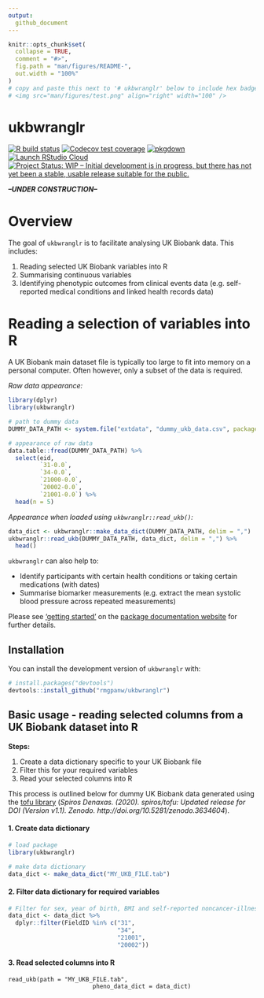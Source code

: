 ```yaml
---
output: 
  github_document
---
```


<!-- README.md is generated from README.Rmd. Please edit that file -->

```r
knitr::opts_chunk$set(
  collapse = TRUE,
  comment = "#>",
  fig.path = "man/figures/README-",
  out.width = "100%"
)
# copy and paste this next to '# ukbwranglr' below to include hex badge
# <img src="man/figures/test.png" align="right" width="100" />
```

# ukbwranglr

<!-- badges: start -->

[![R build status](https://github.com/rmgpanw/ukbwranglr/workflows/R-CMD-check/badge.svg)](https://github.com/rmgpanw/ukbwranglr/actions) [![Codecov test coverage](https://codecov.io/gh/rmgpanw/ukbwranglr/branch/main/graph/badge.svg)](https://codecov.io/gh/rmgpanw/ukbwranglr?branch=main) [![pkgdown](https://github.com/rmgpanw/ukbwranglr/workflows/pkgdown/badge.svg)](https://github.com/rmgpanw/codemapper/actions) [![Launch RStudio Cloud](https://img.shields.io/badge/RStudio-Cloud-blue)](https://rstudio.cloud/project/2528744) [![Project Status: WIP – Initial development is in progress, but there has not yet been a stable, usable release suitable for the public.](https://www.repostatus.org/badges/latest/wip.svg)](https://www.repostatus.org/#wip)

<!-- badges: end -->

***--UNDER CONSTRUCTION--***

# Overview

The goal of `ukbwranglr` is to facilitate analysing UK Biobank data. This includes:

1. Reading selected UK Biobank variables into R
2. Summarising continuous variables
3. Identifying phenotypic outcomes from clinical events data (e.g. self-reported medical conditions and linked health records data)

# Reading a selection of variables into R

A UK Biobank main dataset file is typically too large to fit into memory on a personal computer. Often however, only a subset of the data is required.

*Raw data appearance:*

```r
library(dplyr)
library(ukbwranglr)

# path to dummy data
DUMMY_DATA_PATH <- system.file("extdata", "dummy_ukb_data.csv", package = "ukbwranglr")

# appearance of raw data
data.table::fread(DUMMY_DATA_PATH) %>% 
  select(eid, 
         `31-0.0`, 
         `34-0.0`,
         `21000-0.0`, 
         `20002-0.0`, 
         `21001-0.0`) %>% 
  head(n = 5)
```

*Appearance when loaded using `ukbwranglr::read_ukb()`:*

```r
data_dict <- ukbwranglr::make_data_dict(DUMMY_DATA_PATH, delim = ",")
ukbwranglr::read_ukb(DUMMY_DATA_PATH, data_dict, delim = ",") %>% 
  head()
```

`ukbwranglr` can also help to:

-   Identify participants with certain health conditions or taking certain medications (with dates)
-   Summarise biomarker measurements (e.g. extract the mean systolic blood pressure across repeated measurements)

Please see ['getting started'](https://rmgpanw.github.io/ukbwranglr/articles/ukbwranglr.html) on the [package documentation website](https://rmgpanw.github.io/ukbwranglr/index.html) for further details.

## Installation

You can install the development version of `ukbwranglr` with:

```r
# install.packages("devtools")
devtools::install_github("rmgpanw/ukbwranglr")
```

## Basic usage - reading selected columns from a UK Biobank dataset into R

**Steps:**

1.  Create a data dictionary specific to your UK Biobank file
2.  Filter this for your required variables
3.  Read your selected columns into R

This process is outlined below for dummy UK Biobank data generated using the [tofu library](https://github.com/spiros/tofu) (*Spiros Denaxas. (2020). spiros/tofu: Updated release for DOI (Version v1.1). Zenodo. http://doi.org/10.5281/zenodo.3634604*).

#### 1. Create data dictionary

```r
# load package
library(ukbwranglr)

# make data dictionary
data_dict <- make_data_dict("MY_UKB_FILE.tab")
```

#### 2. Filter data dictionary for required variables

```r
# Filter for sex, year of birth, BMI and self-reported noncancer-illness fields
data_dict <- data_dict %>%
  dplyr::filter(FieldID %in% c("31",
                               "34",
                               "21001",
                               "20002"))
```

#### 3. Read selected columns into R

```re
read_ukb(path = "MY_UKB_FILE.tab", 
                        pheno_data_dict = data_dict)
```
